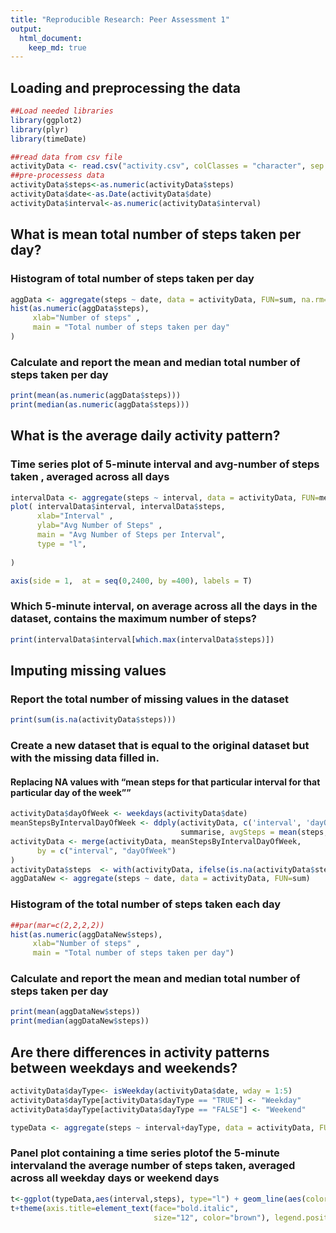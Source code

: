 ```yaml
---
title: "Reproducible Research: Peer Assessment 1"
output: 
  html_document:
    keep_md: true
---
```



## Loading and preprocessing the data
```r
##Load needed libraries
library(ggplot2)
library(plyr)
library(timeDate)

##read data from csv file
activityData <- read.csv("activity.csv", colClasses = "character", sep = ",")
##pre-processess data 
activityData$steps<-as.numeric(activityData$steps)
activityData$date<-as.Date(activityData$date)
activityData$interval<-as.numeric(activityData$interval)

```


## What is mean total number of steps taken per day?

### Histogram of total number of steps taken per day
```r
aggData <- aggregate(steps ~ date, data = activityData, FUN=sum, na.rm=TRUE)
hist(as.numeric(aggData$steps),
     xlab="Number of steps" ,  
     main = "Total number of steps taken per day"
)
```

### Calculate and report the mean and median total number of steps taken per day
```r
print(mean(as.numeric(aggData$steps)))
print(median(as.numeric(aggData$steps)))
```


## What is the average daily activity pattern?
### Time series plot of 5-minute interval and avg-number of steps taken , averaged across all days
```r
intervalData <- aggregate(steps ~ interval, data = activityData, FUN=mean, na.action  = na.pass, na.rm=TRUE)
plot( intervalData$interval, intervalData$steps, 
      xlab="Interval" , 
      ylab="Avg Number of Steps" , 
      main = "Avg Number of Steps per Interval",
      type = "l",
     
)

axis(side = 1,  at = seq(0,2400, by =400), labels = T)
```

### Which 5-minute interval, on average across all the days in the dataset, contains the maximum number of steps?
```r
print(intervalData$interval[which.max(intervalData$steps)])

```

## Imputing missing values
### Report the total number of missing values in the dataset
```r
print(sum(is.na(activityData$steps)))
```
### Create a new dataset that is equal to the original dataset but with the missing data filled in.
#### Replacing NA values with "mean steps for that particular interval for that particular day of the week""
```r
activityData$dayOfWeek <- weekdays(activityData$date)
meanStepsByIntervalDayOfWeek <- ddply(activityData, c('interval', 'dayOfWeek'),
                                      summarise, avgSteps = mean(steps, na.rm=TRUE))
activityData <- merge(activityData, meanStepsByIntervalDayOfWeek, 
      by = c("interval", "dayOfWeek") 
)
activityData$steps  <- with(activityData, ifelse(is.na(activityData$steps), activityData$avgSteps, activityData$steps))
aggDataNew <- aggregate(steps ~ date, data = activityData, FUN=sum)
```
### Histogram of the total number of steps taken each day
```r
##par(mar=c(2,2,2,2))
hist(as.numeric(aggDataNew$steps),
     xlab="Number of steps" ,  
     main = "Total number of steps taken per day")

```


### Calculate and report the mean and median total number of steps taken per day

```r
print(mean(aggDataNew$steps))
print(median(aggDataNew$steps))
```
## Are there differences in activity patterns between weekdays and weekends?
```r
activityData$dayType<- isWeekday(activityData$date, wday = 1:5)
activityData$dayType[activityData$dayType == "TRUE"] <- "Weekday"
activityData$dayType[activityData$dayType == "FALSE"] <- "Weekend"

typeData <- aggregate(steps ~ interval+dayType, data = activityData, FUN=mean, na.action  = na.pass, na.rm=TRUE)
```

### Panel plot containing a time series plotof the 5-minute intervaland the average number of steps taken, averaged across all weekday days or weekend days 
```r
t<-ggplot(typeData,aes(interval,steps), type="l") + geom_line(aes(color=dayType))+ facet_grid(dayType~.,)
t+theme(axis.title=element_text(face="bold.italic", 
                                size="12", color="brown"), legend.position="top")

```